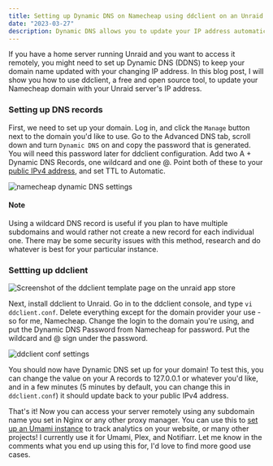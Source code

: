 ```yaml
---
title: Setting up Dynamic DNS on Namecheap using ddclient on an Unraid server
date: "2023-03-27"
description: Dynamic DNS allows you to update your IP address automatically when it changes, so you can access your domain name from anywhere. This is useful for a ton of different reasons, and will tie in very well to Nginx and allow you to set subdomain based proxies to whatever Unraid app you would like.
---
```


If you have a home server running Unraid and you want to access it remotely, you might need to set up Dynamic DNS (DDNS) to keep your domain name updated with your changing IP address. In this blog post, I will show you how to use ddclient, a free and open source tool, to update your Namecheap domain with your Unraid server's IP address.

### Setting up DNS records

First, we need to set up your domain. Log in, and click the `Manage` button next to the domain you'd like to use. Go to the Advanced DNS tab, scroll down and turn `Dynamic DNS` on and copy the password that is generated. You will need this password later for ddclient configuration. Add two A + Dynamic DNS Records, one wildcard and one @. Point both of these to your [public IPv4 address](https://whatismyipaddress.com/), and set TTL to Automatic.

![namecheap dynamic DNS settings](/images/ddns/namecheap-dynamic-dns-settings.png)

#### Note

Using a wildcard DNS record is useful if you plan to have multiple subdomains and would rather not create a new record for each individual one. There may be some security issues with this method, research and do whatever is best for your particular instance.

### Settting up ddclient

![Screenshot of the ddclient template page on the unraid app store](/images/ddns/ddclient-app-page.png)

Next, install ddclient to Unraid. Go in to the ddclient console, and type `vi ddclient.conf`. Delete everything except for the domain provider your use - so for me, Namecheap. Change the login to the domain you're using, and put the Dynamic DNS Password from Namecheap for password. Put the wildcard and @ sign under the password.

![ddclient conf settings](/images/ddns/ddclient-conf.png)

You should now have Dynamic DNS set up for your domain! To test this, you can change the value on your A records to 127.0.0.1 or whatever you'd like, and in a few minutes (5 minutes by default, you can change this in `ddclient.conf`) it should update back to your public IPv4 address.

That's it! Now you can access your server remotely using any subdomain name you set in Nginx or any other proxy manager. You can use this to [set up an Umami instance](/blog/how-to-install-umami-analytics-on-an-unraid-server-using-docker-compose-and-nginx) to track analytics on your website, or many other projects! I currently use it for Umami, Plex, and Notifiarr. Let me know in the comments what you end up using this for, I'd love to find more good use cases.
